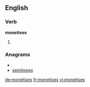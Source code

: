 ==English==

===Verb===
'''monetises'''

# {{third-person singular of|[[monetise]]}}

===Anagrams===
* {{alphagram|eeimnosst}}
* [[semitones#English|semitones]]

[[de:monetises]]
[[fr:monetises]]
[[vi:monetises]]
